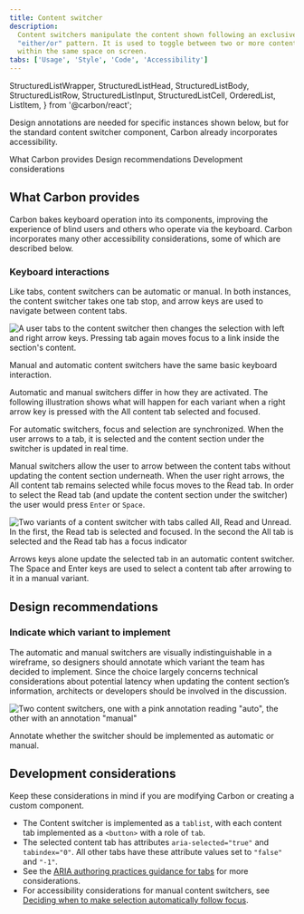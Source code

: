 ```yaml
---
title: Content switcher
description:
  Content switchers manipulate the content shown following an exclusive or
  "either/or" pattern. It is used to toggle between two or more content sections
  within the same space on screen.
tabs: ['Usage', 'Style', 'Code', 'Accessibility']
---
```



  StructuredListWrapper,
  StructuredListHead,
  StructuredListBody,
  StructuredListRow,
  StructuredListInput,
  StructuredListCell,
  OrderedList,
  ListItem,
} from '@carbon/react';

<PageDescription>

Design annotations are needed for specific instances shown below, but for the
standard content switcher component, Carbon already incorporates accessibility.

</PageDescription>

<AnchorLinks>
  <AnchorLink>What Carbon provides</AnchorLink>
  <AnchorLink>Design recommendations</AnchorLink>
  <AnchorLink>Development considerations</AnchorLink>
</AnchorLinks>

## What Carbon provides

Carbon bakes keyboard operation into its components, improving the experience of
blind users and others who operate via the keyboard. Carbon incorporates many
other accessibility considerations, some of which are described below.

### Keyboard interactions

Like tabs, content switchers can be automatic or manual. In both instances, the
content switcher takes one tab stop, and arrow keys are used to navigate between
content tabs.

<Row>
<Column colLg={8}>

![A user tabs to the content switcher then changes the selection with left and right arrow keys. Pressing tab again moves focus to a link inside the section's content.](images/content-switcher-accessibility-1.png)

<Caption>
  Manual and automatic content switchers have the same basic keyboard
  interaction.
</Caption>

</Column>
</Row>

Automatic and manual switchers differ in how they are activated. The following
illustration shows what will happen for each variant when a right arrow key is
pressed with the All content tab selected and focused.

For automatic switchers, focus and selection are synchronized. When the user
arrows to a tab, it is selected and the content section under the switcher is
updated in real time.

Manual switchers allow the user to arrow between the content tabs without
updating the content section underneath. When the user right arrows, the All
content tab remains selected while focus moves to the Read tab. In order to
select the Read tab (and update the content section under the switcher) the user
would press `Enter` or `Space`.

<Row>
<Column colLg={8}>

![Two variants of a content switcher with tabs called All, Read and Unread. In the first, the Read tab is selected and focused. In the second the All tab is selected and the Read tab has a focus indicator](images/content-switcher-accessibility-2.png)

<Caption>
  Arrows keys alone update the selected tab in an automatic content switcher.
  The Space and Enter keys are used to select a content tab after arrowing to it
  in a manual variant.
</Caption>

</Column>
</Row>

## Design recommendations

### Indicate which variant to implement

The automatic and manual switchers are visually indistinguishable in a
wireframe, so designers should annotate which variant the team has decided to
implement. Since the choice largely concerns technical considerations about
potential latency when updating the content section’s information, architects or
developers should be involved in the discussion.

<Row>
<Column colLg={8}>

![Two content switchers, one with a pink annotation reading "auto", the other with an annotation "manual"](images/content-switcher-accessibility-3.png)

<Caption>
  Annotate whether the switcher should be implemented as automatic or manual.
</Caption>

</Column>
</Row>

## Development considerations

Keep these considerations in mind if you are modifying Carbon or creating a
custom component.

- The Content switcher is implemented as a `tablist`, with each content tab
  implemented as a `<button>` with a role of `tab`.
- The selected content tab has attributes `aria-selected="true"` and
  `tabindex="0"`. All other tabs have these attribute values set to `"false"`
  and `"-1"`.
- See the
  [ARIA authoring practices guidance for tabs](https://w3c.github.io/aria-practices/#tabpanel)
  for more considerations.
- For accessibility considerations for manual content switchers, see
  [Deciding when to make selection automatically follow focus](https://w3c.github.io/aria-practices/#kbd_selection_follows_focus).

<A11yStatus layout="table" components="Content switcher" />

